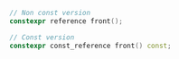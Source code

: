```cpp
// Non const version
constexpr reference front();

// Const version
constexpr const_reference front() const;
```